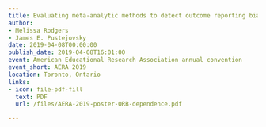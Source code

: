 ```yaml
---
title: Evaluating meta-analytic methods to detect outcome reporting bias in the presence of dependent effect sizes
author:
- Melissa Rodgers
- James E. Pustejovsky
date: 2019-04-08T00:00:00
publish_date: 2019-04-08T16:01:00
event: American Educational Research Association annual convention
event_short: AERA 2019
location: Toronto, Ontario
links:
- icon: file-pdf-fill
  text: PDF
  url: /files/AERA-2019-poster-ORB-dependence.pdf

---
```




